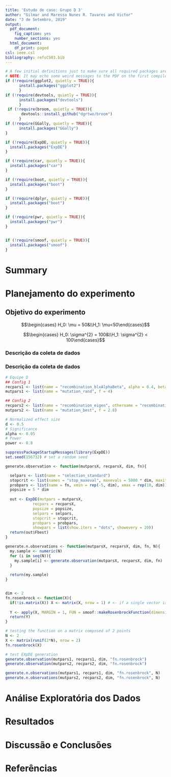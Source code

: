 ```yaml
---
title: 'Estudo de caso: Grupo D 3'
author: "Gilmar and Maressa Nunes R. Tavares and Victor"
date: "3 de Setembro, 2019"
output:
  pdf_document:
    fig_caption: yes
    number_sections: yes
  html_document:
    df_print: paged
csl: ieee.csl
bibliography: refsCS03.bib
---
```


```r
# A few initial definitions just to make sure all required packages are installed. Change as needed.
# NOTE: It may echo some weird messages to the PDF on the first compile (package installation messages). Run twice and the problem will (hopefully) go away.
if (!require(ggplot2, quietly = TRUE)){
      install.packages("ggplot2")
      }
if (!require(devtools, quietly = TRUE)){
      install.packages("devtools")
      }
 if (!require(broom, quietly = TRUE)){
       devtools::install_github("dgrtwo/broom")
      }
if (!require(GGally, quietly = TRUE)){
      install.packages("GGally")
}

if (!require(ExpDE, quietly = TRUE)){
  install.packages("ExpDE")
}

if (!require(car, quietly = TRUE)){
  install.packages("car")
}

if (!require(boot, quietly = TRUE)){
  install.packages("boot")
}

if (!require(dplyr, quietly = TRUE)){
  install.packages("boot")
}

if (!require(pwr, quietly = TRUE)){
  install.packages("pwr")
}


if (!require(smoof, quietly = TRUE)){
  install.packages("smoof")
}


```

# Summary


# Planejamento do experimento


## Objetivo do experimento


$$\begin{cases} H_0: \mu = 50&\\H_1: \mu<50\end{cases}$$

$$\begin{cases} H_0: \sigma^{2} = 100&\\H_1: \sigma^{2} < 100\end{cases}$$


### Descrição da coleta de dados


### Descrição da coleta de dados

```r
# Equipe D
## Config 1
recpars1 <- list(name = "recombination_blxAlphaBeta", alpha = 0.4, beta = 0.4)
mutpars1 <- list(name = "mutation_rand", f = 4)

## Config 2
recpars2 <- list(name = "recombination_eigen", othername = "recombination_bin", cr = 0.9)
mutpars2 <- list(name = "mutation_best", f = 2.8)

# Normalized effect size
d <- 0.5
# Significance
alpha <- 0.05
# Power
power <- 0.8

```

```r
suppressPackageStartupMessages(library(ExpDE))
set.seed(156732) # set a random seed

generate.observation <- function(mutparsX, recparsX, dim, fn){

  selpars <- list(name = "selection_standard")
  stopcrit <- list(names = "stop_maxeval", maxevals = 5000 * dim, maxiter = 100 * dim)
  probpars <- list(name = fn, xmin = rep(-5, dim), xmax = rep(10, dim))
  popsize = 5 * dim
  
  out <- ExpDE(mutpars = mutparsX,
            recpars = recparsX,
            popsize = popsize,
            selpars = selpars,
            stopcrit = stopcrit,
            probpars = probpars,
            showpars = list(show.iters = "dots", showevery = 20))
  return(out$Fbest)
}

generate.n.observations <- function(mutparsX, recparsX, dim, fn, N){
  my.sample <- numeric(N)
  for (i in seq(N)){
    my.sample[i] <- generate.observation(mutparsX, recparsX, dim, fn)
  }
  
  return(my.sample)
}


dim <- 2
fn.rosenbrock <- function(X){
  if(!is.matrix(X)) X <- matrix(X, nrow = 1) # <- if a single vector is passed as X
  
  Y <- apply(X, MARGIN = 1, FUN = smoof::makeRosenbrockFunction(dimensions = dim))
  return(Y)
}

# testing the function on a matrix composed of 2 points
N <- 2
X <- matrix(runif(2*N), nrow = 2)
fn.rosenbrock(X)

# test EXpDE generation
generate.observation(mutpars1, recpars1, dim, "fn.rosenbrock")
generate.observation(mutpars2, recpars2, dim, "fn.rosenbrock")

generate.n.observations(mutpars1, recpars1, dim, "fn.rosenbrock", N)
generate.n.observations(mutpars2, recpars2, dim, "fn.rosenbrock", N)

```


# Análise Exploratória dos Dados





# Resultados




# Discussão e Conclusões






# Referências



